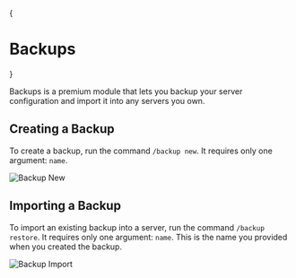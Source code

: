 
{<div className="space-x-4 flex items-center">

  <h1 className="inline-block">Backups</h1>
  <Beta />
</div>}

Backups is a premium module that lets you backup your server configuration and import it into any servers you own.

## Creating a Backup

To create a backup, run the command `/backup new`. It requires only one argument: `name`.

<div className="bg-gradient-to-r from-blue-400 to-pink-500 flex py-2 md:py-4 xl:py-8 px-1 md:px-4 xl:px-6 rounded-sm">
  <Image
    src={backup_new}
    alt="Backup New"
    className="rounded-md shadow-xl"
    placeholder="blur"
  />
</div>

## Importing a Backup

To import an existing backup into a server, run the command `/backup restore`. It requires only one argument: `name`. This is
the name you provided when you created the backup.

<div className="bg-gradient-to-r from-blue-400 to-pink-500 flex py-2 md:py-4 xl:py-8 px-1 md:px-4 xl:px-6 rounded-sm">
  <Image
    src={backup_restore}
    alt="Backup Import"
    className="rounded-md shadow-xl"
    placeholder="blur"
  />
</div>

